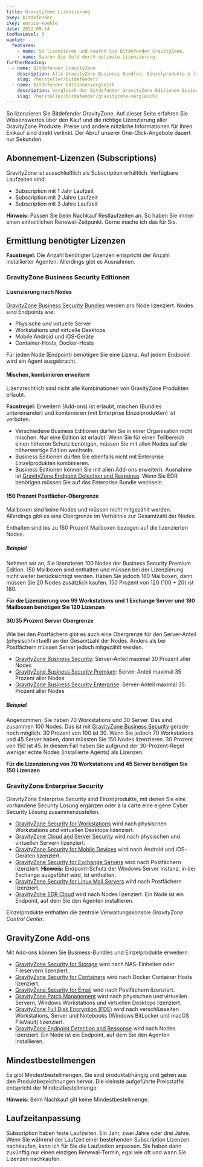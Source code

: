 ```yaml
---
title: GravityZone Lizenzierung
bkey: bitdefender
ckey: enrico-koehle
date: 2022-09-14
tocMaxLevel: 3
wanted:
  features:
    - name: So lizenzieren und kaufen Sie Bitdefender GravityZone.
    - name: Sparen Sie Geld durch optimale Lizenzierung.
furtherReading:
  - name: Bitdefender GravityZone
    description: Alle GravityZone Business Bundles, Einzelprodukte à la carte und Add-ons.
    slug: /hersteller/bitdefender/
  - name: Bitdefender Editionenvergleich
    description: Vergleich der Bitdefender GravityZone Editionen Business Security, Business Security Premium und Business Security Enterprise.
    slug: /hersteller/bitdefender/gravityzone-vergleich/
---
```


<Intro>

So lizenzieren Sie Bitdefender GravityZone. Auf dieser Seite erfahren Sie Wissenswertes über den Kauf und die richtige Lizenzierung aller GravityZone Produkte. Preise und andere nützliche Informationen für Ihren Einkauf sind direkt verlinkt. Der Abruf unserer One-Click-Angebote dauert nur Sekunden.

</Intro>

<TOC />

## Abonnement-Lizenzen (Subscriptions)

GravityZone ist ausschließlich als Subscription erhältlich. Verfügbare Laufzeiten sind:

<ArrowList>

- Subscription mit 1 Jahr Laufzeit
- Subscription mit 2 Jahre Laufzeit
- Subscription mit 3 Jahre Laufzeit

</ArrowList>

<Info>

**Hinweis:** Passen Sie beim Nachkauf Restlaufzeiten an. So haben Sie immer einen einheitlichen Renewal-Zeitpunkt. Gerne mache ich das für Sie.

</Info>

## Ermittlung benötigter Lizenzen

<Info>

**Faustregel:** Die Anzahl benötigter Lizenzen entspricht der Anzahl installierter Agenten. Allerdings gibt es Ausnahmen.

</Info>


### GravityZone Business Security Editionen

#### Lizenzierung nach Nodes

[GravityZone Business Security Bundles](/hersteller/bitdefender/#gravityzone-business-security) werden pro Node lizenziert. Nodes sind Endpoints wie:

<ArrowList>

- Physische und virtuelle Server
- Workstations und virtuelle Desktops
- Mobile Android und iOS-Geräte
- Container-Hosts, Docker-Hosts

</ArrowList>

Für jeden Node (Endpoint) benötigen Sie eine Lizenz. Auf jedem Endpoint wird ein Agent ausgebracht.

#### Mischen, kombinieren erweitern

Lizenzrechtlich sind nicht alle Kombinationen von GravityZone Produkten erlaubt.

<Info>

**Faustregel:** Erweitern (Add-ons) ist erlaubt, mischen (Bundles untereinander) und kombinieren (mit Enterprise Einzelprodukten) ist verboten.

</Info>

<ArrowList>

- Verschiedene Business Editionen dürfen Sie in einer Organisation nicht mischen. Nur eine Edition ist erlaubt. Wenn Sie für einen Teilbereich einen höheren Schutz benötigen, müssen Sie mit allen Nodes auf die höherwertige Edition wechseln.
- Business Editionen dürfen Sie ebenfalls nicht mit Enterprise Einzelprodukten kombinieren.
- Business Editionen können Sie mit allen Add-ons erweitern. Ausnahme ist [GravityZone Endpoint Detection and Response](/hersteller/bitdefender/gravityzone-endpoint-detection-and-response/). Wenn Sie EDR benötigen müssen Sie auf das Enterprise Bundle wechseln.



</ArrowList>

#### 150 Prozent Postfächer-Obergrenze

Mailboxen sind keine Nodes und müssen nicht mitgezählt werden. Allerdings gibt es eine Obergrenze im Verhältnis zur Gesamtzahl der Nodes.

<Info>

Enthalten sind bis zu 150 Prozent Mailboxen bezogen auf die lizenzierten Nodes.

</Info>

##### Beispiel

Nehmen wir an, Sie lizenzieren 100 Nodes der Business Security Premium Edition. 150 Mailboxen sind enthalten und müssen bei der Lizenzierung nicht weiter berücksichtigt werden. Haben Sie jedoch 180 Mailboxen, dann müssen Sie 20 Nodes zusätzlich kaufen. 150 Prozent von 120 (100 + 20) ist 180.

**Für die Lizenzierung von 99 Workstations und 1 Exchange Server und 180 Mailboxen benötigen Sie 120 Lizenzen**

#### 30/35 Prozent Server Obergrenze

Wie bei den Postfächern gibt es auch eine Obergrenze für den Server-Anteil (physisch/virtuell) an der Gesamtzahl der Nodes. Anders als bei Postfächern müssen Server jedoch mitgezählt werden.

<ArrowList>

- [GravityZone Business Security](/hersteller/bitdefender/gravityzone-business-security/): Server-Anteil maximal 30 Prozent aller Nodes
- [GravityZone Business Security Premium](/hersteller/bitdefender/gravityzone-business-security-premium/): Server-Anteil maximal 35 Prozent aller Nodes
- [GravityZone Business Security Enterprise](/hersteller/bitdefender/gravityzone-business-security-enterprise/): Server-Anteil maximal 35 Prozent aller Nodes

</ArrowList>

##### Beispiel

Angenommen, Sie haben 70 Workstations und 30 Server. Das sind zusammen 100 Nodes. Das ist mit [GravityZone Business Security](/hersteller/bitdefender/gravityzone-business-security/) gerade noch möglich. 30 Prozent von 100 ist 30. Wenn Sie jedoch 70 Workstations und 45 Server haben, dann müssten Sie 150 Nodes lizenzieren. 30 Prozent von 150 ist 45. In diesem Fall haben Sie aufgrund der 30-Prozent-Regel weniger echte Nodes (installierte Agents) als Lizenzen.

**Für die Lizenzierung von 70 Workstations und 45 Server benötigen Sie 150 Lizenzen**

### GravityZone Enterprise Security

GravityZone Enterprise Security sind Einzelprodukte, mit denen Sie eine vorhandene Security Lösung ergänzen oder à la carte eine eigene Cyber Security Lösung zusammenzustellen.

<ArrowList>

- [GravityZone Security for Workstations](/hersteller/bitdefender/gravityzone-security-for-workstations/) wird nach physischen Workstations und virtuellen Desktops lizenziert.
- [GravityZone Cloud and Server Security](/hersteller/bitdefender/gravityzone-cloud-and-server-security/) wird nach physischen und virtuellen Servern lizenziert.
- [GravityZone Security for Mobile Devices](/hersteller/bitdefender/gravityzone-security-for-mobile-devices/) wird nach Android und iOS-Geräten lizenziert.
- [GravityZone Security for Exchange Servers](/hersteller/bitdefender/gravityzone-security-for-exchange-servers/) wird nach Postfächern lizenziert. **Hinweis:** Endpoint-Schutz der Windows Server Instanz, in der Exchange ausgeführt wird, ist enthalten.
- [GravityZone Security for Linux Mail Servers](/hersteller/bitdefender/gravityzone-security-for-linux-mail-servers/) wird nach Postfächern lizenziert.
- [GravityZone EDR Cloud](/hersteller/bitdefender/gravityzone-edr-cloud/) wird nach Nodes lizenziert. Ein Node ist ein Endpoint, auf dem Sie den Agenten installieren.

</ArrowList>

<Info>

Einzelprodukte enthalten die zentrale Verwaltungskonsole *GravityZone Control Center*.

</Info>

## GravityZone Add-ons

Mit Add-ons können Sie Business-Bundles und Einzelprodukte erweitern.

<ArrowList>

- [GravityZone Security for Storage](/hersteller/bitdefender/gravityzone-security-for-storage/) wird nach NAS-Einheiten oder Fileservern lizenziert.
- [GravityZone Security for Containers](/hersteller/bitdefender/gravityzone-security-for-containers/) wird nach Docker Container Hosts
lizenziert.
- [GravityZone Security for Email](/hersteller/bitdefender/gravityzone-security-for-email/) wird nach Postfächern lizenziert.
- [GravityZone Patch Management](/hersteller/bitdefender/gravityzone-patch-management/) wird nach physischen und virtuellen Servern, Windows Workstations und virtuellen Desktops lizenziert.
- [GravityZone Full Disk Encryption (FDE)](/hersteller/bitdefender/gravityzone-full-disk-encryption/) wird nach verschlüsselten Workstations, Server und Notebooks (Windows BitLocker und macOS FileVault) lizenziert.
- [GravityZone Endpoint Detection and Response](/hersteller/bitdefender/gravityzone-endpoint-detection-and-response/) wird nach Nodes lizenziert. Ein Node ist ein Endpoint, auf dem Sie den Agenten installieren.

</ArrowList>

## Mindestbestellmengen

Es gibt Mindestbestellmengen. Sie sind produktabhängig und gehen aus den Produktbezeichnungen hervor. Die kleinste aufgeführte Preisstaffel entspricht der Mindestbestellmenge.

<Info>

**Hinweis:** Beim Nachkauf gilt keine Mindestbestellmenge.

</Info>

## Laufzeitanpassung

Subscription haben feste Laufzeiten. Ein Jahr, zwei Jahre oder drei Jahre. Wenn Sie während der Laufzeit einer bestehenden Subscription Lizenzen nachkaufen, kann ich für Sie die Laufzeiten anpassen. Sie haben dann zukünftig nur einen einzigen Renewal-Termin, egal wie oft und wann Sie Lizenzen nachkaufen.